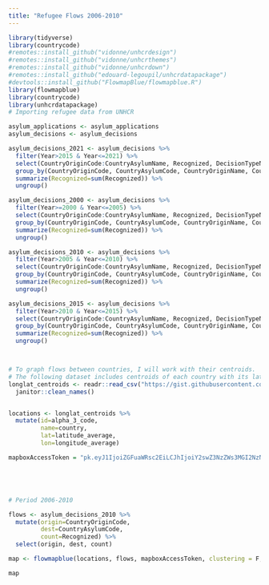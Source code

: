 ```yaml
---
title: "Refugee Flows 2006-2010"
---
```


```r
library(tidyverse)
library(countrycode)
#remotes::install_github("vidonne/unhcrdesign")
#remotes::install_github("vidonne/unhcrthemes")
#remotes::install_github("vidonne/unhcrdown")
#remotes::install_github("edouard-legoupil/unhcrdatapackage")
#devtools::install_github("FlowmapBlue/flowmapblue.R")
library(flowmapblue)
library(countrycode)
library(unhcrdatapackage)
# Importing refugee data from UNHCR

asylum_applications <- asylum_applications
asylum_decisions <- asylum_decisions

asylum_decisions_2021 <- asylum_decisions %>%
  filter(Year>2015 & Year<=2021) %>%
  select(CountryOriginCode:CountryAsylumName, Recognized, DecisionTypeName ) %>%
  group_by(CountryOriginCode, CountryAsylumCode, CountryOriginName, CountryAsylumName) %>%
  summarize(Recognized=sum(Recognized)) %>%
  ungroup()

asylum_decisions_2000 <- asylum_decisions %>%
  filter(Year>=2000 & Year<=2005) %>%
  select(CountryOriginCode:CountryAsylumName, Recognized, DecisionTypeName ) %>%
  group_by(CountryOriginCode, CountryAsylumCode, CountryOriginName, CountryAsylumName) %>%
  summarize(Recognized=sum(Recognized)) %>%
  ungroup()

asylum_decisions_2010 <- asylum_decisions %>%
  filter(Year>2005 & Year<=2010) %>%
  select(CountryOriginCode:CountryAsylumName, Recognized, DecisionTypeName ) %>%
  group_by(CountryOriginCode, CountryAsylumCode, CountryOriginName, CountryAsylumName) %>%
  summarize(Recognized=sum(Recognized)) %>%
  ungroup()

asylum_decisions_2015 <- asylum_decisions %>%
  filter(Year>2010 & Year<=2015) %>%
  select(CountryOriginCode:CountryAsylumName, Recognized, DecisionTypeName ) %>%
  group_by(CountryOriginCode, CountryAsylumCode, CountryOriginName, CountryAsylumName) %>%
  summarize(Recognized=sum(Recognized)) %>%
  ungroup()



# To graph flows between countries, I will work with their centroids.
# The following dataset includes centroids of each country with its latitude and longitude
longlat_centroids <- readr::read_csv("https://gist.githubusercontent.com/tadast/8827699/raw/7255fdfbf292c592b75cf5f7a19c16ea59735f74/countries_codes_and_coordinates.csv") %>%
  janitor::clean_names()


locations <- longlat_centroids %>%
  mutate(id=alpha_3_code,
         name=country,
         lat=latitude_average,
         lon=longitude_average)

mapboxAccessToken = "pk.eyJ1IjoiZGFuaWRsc2EiLCJhIjoiY2swZ3NzZWs3MGI2NzNtbjVmcndjcHdiZCJ9.UHWAyCOMT-7HsSWlv1y4xQ"





# Period 2006-2010

flows <- asylum_decisions_2010 %>%
  mutate(origin=CountryOriginCode,
         dest=CountryAsylumCode,
         count=Recognized) %>%
  select(origin, dest, count)

map <- flowmapblue(locations, flows, mapboxAccessToken, clustering = F, darkMode = FALSE, animation = F)

map
```